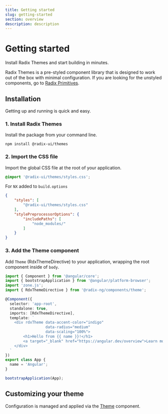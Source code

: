 ```yaml
---
title: Getting started
slug: getting-started
section: overview
description: description
---
```


# Getting started

Install Radix Themes and start building in minutes.

Radix Themes is a pre-styled component library that is designed to work out of the box with minimal configuration. If you are looking for the unstyled components, go to [Radix Primitives](/primitives).

## Installation

Getting up and running is quick and easy.

### 1. Install Radix Themes

Install the package from your command line.
```shell
npm install @radix-ui/themes
```

### 2. Import the CSS file

Import the global CSS file at the root of your application.

```css
@import '@radix-ui/themes/styles.css';
```

For `NX` added to `build.options`
```json
{
    "styles": [
        "@radix-ui/themes/styles.css"
    ],
    "stylePreprocessorOptions": {
        "includePaths": [
            "node_modules/"
        ]
    }
}
```


### 3. Add the Theme component

Add `Theme` (RdxThemeDirective) to your application, wrapping the root component inside of `body`.

```typescript {4, 9, 11-13, 16}
import { Component } from '@angular/core';
import { bootstrapApplication } from '@angular/platform-browser';
import 'zone.js';
import { RdxThemeDirective } from '@radix-ng/components/theme';

@Component({
  selector: 'app-root',
  standalone: true,
  imports: [RdxThemeDirective],
  template: `
    <div rdxTheme data-accent-color="indigo"
                  data-radius="medium"
                  data-scaling="100%">
        <h1>Hello from {{ name }}!</h1>
        <a target="_blank" href="https://angular.dev/overview">Learn more about Angular</a>
    </div>
  `
})
export class App {
  name = 'Angular';
}

bootstrapApplication(App);
```

## Customizing your theme

Configuration is managed and applied via the [Theme]() component.
